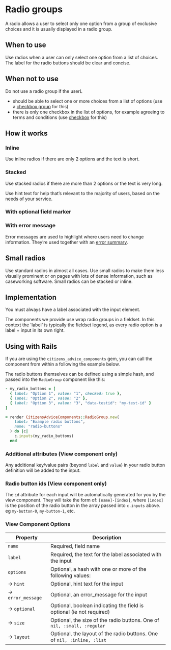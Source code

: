 
# Radio groups

A radio allows a user to select only one option from a group of exclusive choices and it is usually displayed in a radio group.

<Preview>
  <Story id="forms-radio-group--basic" />
</Preview>

## When to use

Use radios when a user can only select one option from a list of choices. The label for the radio buttons should be clear and concise.

## When not to use

Do not use a radio group if the userL

- should be able to select one or more choices from a list of options (use a [checkbox group](/docs/forms-checkbox-group--basic) for this)
- there is only one checkbox in the list of options, for example agreeing to terms and conditions (use [checkbox](/docs/forms-checkbox--basic) for this)

## How it works

### Inline

<Preview>
  <Story id="forms-radio-group--inline" />
</Preview>

Use inline radios if there are only 2 options and the text is short.

### Stacked

<Preview>
  <Story id="forms-radio-group--with-long-options" />
</Preview>

Use stacked radios if there are more than 2 options or the text is very long.

Use hint text for help that’s relevant to the majority of users, based on the needs of your service.

### With optional field marker

<Preview>
  <Story id="forms-radio-group--optional-field" />
</Preview>

### With error message

Error messages are used to highlight where users need to change information. They’re used together with an [error summary](/design-system/styleguide/forms/components-error-summary--page?path=/docs/forms-error-summary--example).

<Preview>
  <Story id="forms-radio-group--with-error" />
</Preview>

## Small radios

<Preview>
  <Story id="forms-radio-group--small" />
</Preview>

Use standard radios in almost all cases. Use small radios to make them less visually prominent or on pages with lots of dense information, such as caseworking software. Small radios can be stacked or inline.

## Implementation

You must always have a label associated with the input element.

The components we provide use wrap radio groups in a fieldset. In this context the 'label' is typically the fieldset legend, as every radio option is a label + input in its own right.

## Using with Rails

If you are using the `citizens_advice_components` gem, you can call the component from within a following the example below.

The radio buttons themselves can be defined using a simple hash, and passed into the `RadioGroup` component like this:

```rb
- my_radio_buttons = [
  { label: "Option 1", value: "1", checked: true },
  { label: "Option 2", value: "2" },
  { label: "Option 3", value: "3", "data-testid": "my-test-id" }
]

= render CitizensAdviceComponents::RadioGroup.new(
    label: "Example radio buttons",
    name: "radio-buttons"
  ) do |c|
    c.inputs(my_radio_buttons)
  end
```

### Additional attributes (View component only)

Any additional key/value pairs (beyond `label` and `value`) in your radio button definition will be added to the input.

<Preview>
  <Story id="forms-radio-group--attributes" />
</Preview>

### Radio button ids (View component only)

The `id` attribute for each input will be automatically generated for you by the view component. They will take the form of:
`[name]-[index]`, where `[index]` is the position of the radio button in the array passed into `c.inputs` above. eg `my-button-0`, `my-button-1`, etc.

### View Component Options

| Property               | Description                                                             |
| ---------------------- | ----------------------------------------------------------------------- |
| `name`                 | Required, field name                                                    |
| `label`                | Required, the text for the label associated with the input              |
| `options`              | Optional, a hash with one or more of the following values:              |
| &rarr; `hint`          | Optional, hint text for the input                                       |
| &rarr; `error_message` | Optional, an error_message for the input                                |
| &rarr; `optional`      | Optional, boolean indicating the field is optional (ie not required)    |
| &rarr; `size`          | Optional, the size of the radio buttons. One of `nil, :small, :regular` |
| &rarr; `layout`        | Optional, the layout of the radio buttons. One of `nil, :inline, :list` |
